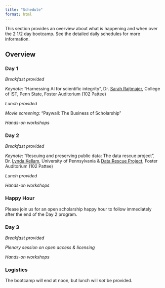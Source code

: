 ```yaml
---
title: "Schedule"
format: html
---
```


This section provides an overview about what is happening and when over the 2 1/2 day bootcamp.
See the detailed daily schedules for more information.

## Overview

### Day 1

*Breakfast provided*

*Keynote*: "Harnessing AI for scientific integrity", Dr. [Sarah Rajtmajer](people.qmd#sarah-rajtmajer), College of IST, Penn State, Foster Auditorium (102 Pattee)

*Lunch provided*

*Movie screening*: "Paywall: The Business of Scholarship"

*Hands-on workshops*

### Day 2

*Breakfast provided*

*Keynote*: "Rescuing and preserving public data: The data rescue project", Dr. [Lynda Kellam](presenters.qmd#lynda-kellam), University of Pennsylvania & [Data Rescue Project](https://www.datarescueproject.org), Foster Auditorium (102 Pattee)

*Lunch provided*

*Hands-on workshops*

::: {.callout-important}
### Happy Hour
Please join us for an open scholarship happy hour to follow immediately after the end of the Day 2 program.
:::

### Day 3

*Breakfast provided*

*Plenary session on open access & licensing*

*Hands-on workshops*

::: {.callout-note}
### Logistics
The bootcamp will end at noon, but lunch will *not* be provided.
:::